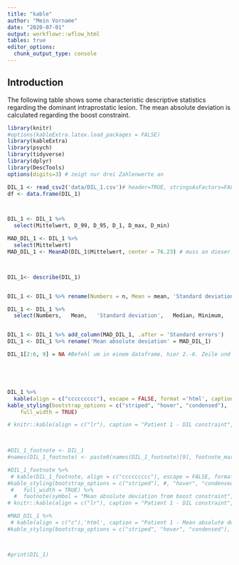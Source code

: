 ```yaml
---
title: "kable"
author: "Mein Vorname"
date: "2020-07-01"
output: workflowr::wflow_html
tables: true
editor_options:
  chunk_output_type: console
---
```


## Introduction


The following table shows some characteristic descriptive statistics regarding the dominant intraprostatic lesion. The mean absolute deviation is calculated regarding the boost constraint.

```r
library(knitr)
#options(kableExtra.latex.load_packages = FALSE)
library(kableExtra)
library(psych)
library(tidyverse)
library(dplyr)
library(DescTools)
options(digits=3) # zeigt nur drei Zahlenwerte an

DIL_1 <- read_csv2('data/DIL_1.csv')# header=TRUE, stringsAsFactors=FALSE, sep=";", dec=",", row.names="Dosisname")
df <- data.frame(DIL_1)



DIL_1 <- DIL_1 %>% 
  select(Mittelwert, D_99, D_95, D_1, D_max, D_min)

MAD_DIL_1 <- DIL_1 %>%
  select(Mittelwert)
MAD_DIL_1 <- MeanAD(DIL_1$Mittelwert, center = 76.23) # muss an dieser Stelle stehen, ansonsten Fehlermeldung



DIL_1<- describe(DIL_1)


DIL_1 <- DIL_1 %>% rename(Numbers = n, Mean = mean, 'Standard deviation' = sd, Median = median, 'Standard errors' = se, Minimum = min, Maximum = max, Range = range)

DIL_1 <- DIL_1 %>% 
  select(Numbers,	Mean,	'Standard deviation',	Median,	Minimum,	Maximum, Range, 'Standard errors')


DIL_1 <- DIL_1 %>% add_column(MAD_DIL_1, .after = 'Standard errors')
DIL_1 <- DIL_1 %>% rename('Mean absolute deviation' = MAD_DIL_1)

DIL_1[2:6, 9] = NA #Befehl um in einem dataframe, hier 2.-6. Zeile und 9. Reihe einen neuen Wert (hier NA) eibnzusetzen





DIL_1 %>%
  kable(align = c("ccccccccc"), escape = FALSE, format ='html', caption = "Patient 1 - DIL constraint") %>%
kable_styling(bootstrap_options = c("striped", "hover", "condensed"), 
    full_width = TRUE) 

# knitr::kable(align = c("lr"), caption = "Patient 1 - DIL constraint", col.names = c("DIL boost constraint", "Numbers")) %>%

 

#DIL_1_footnote <- DIL_1
#names(DIL_1_footnote) <- paste0(names(DIL_1_footnote)[9], footnote_marker_symbol(1))

#DIL_1_footnote %>%
 # kable(DIL_1_footnote, align = c("ccccccccc"), escape = FALSE, format ='html', caption = "Patient 1 - DIL constraint") %>%
#kable_styling(bootstrap_options = c("striped"), #, "hover", "condensed"), 
 #   full_width = TRUE) %>%
  #  footnote(symbol = "Mean absolute deviation from boost constraint", symbol_title = "", footnote_as_chunk = T)
# knitr::kable(align = c("lr"), caption = "Patient 1 - DIL constraint", col.names = c("DIL boost constraint", "Numbers")) %>%

#MAD_DIL_1 %>%
 # kable(align = c("c"),'html', caption = "Patient 1 - Mean absolute deviation from the Boost constraint", col.names = c("MAD - Boost constraint")) %>%
#kable_styling(bootstrap_options = c("striped", "hover", "condensed"), full_width = TRUE)



#print(DIL_1)

```

